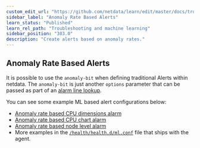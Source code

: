 ```yaml
---
custom_edit_url: "https://github.com/netdata/learn/edit/master/docs/troubleshooting-and-machine-learning/anomaly-rate-based-alerts.mdx"
sidebar_label: "Anomaly Rate Based Alerts"
learn_status: "Published"
learn_rel_path: "Troubleshooting and machine learning"
sidebar_position: "303.0"
description: "Create alerts based on anomaly rates."
---
```


## Anomaly Rate Based Alerts

It is possible to use the `anomaly-bit` when defining traditional Alerts within netdata. The `anomaly-bit` is just another `options` parameter that can be passed as part of an [alarm line lookup](/docs/agent/health/reference#alarm-line-lookup). 

You can see some example ML based alert configurations below:

- [Anomaly rate based CPU dimensions alarm](/docs/agent/health/reference#example-8---anomaly-rate-based-cpu-dimensions-alarm)
- [Anomaly rate based CPU chart alarm](/docs/agent/health/reference#example-9---anomaly-rate-based-cpu-chart-alarm)
- [Anomaly rate based node level alarm](/docs/agent/health/reference#example-10---anomaly-rate-based-node-level-alarm)
- More examples in the [`/health/health.d/ml.conf`](https://github.com/netdata/netdata/blob/master/health/health.d/ml.conf) file that ships with the agent.
